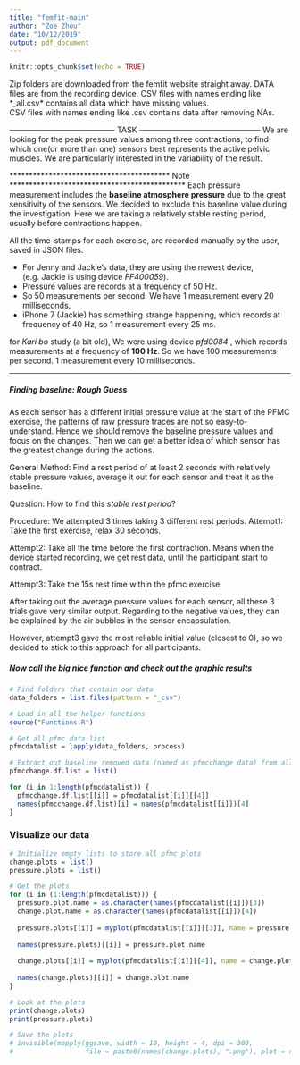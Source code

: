 ```yaml
---
title: "femfit-main"
author: "Zoe Zhou"
date: "10/12/2019"
output: pdf_document
---
```


```r
knitr::opts_chunk$set(echo = TRUE)
```

Zip folders are downloaded from the femfit website straight away.
DATA files are from the recording device. 
CSV files with names ending like *_all.csv* contains all data which have missing values.  
CSV files with names ending like .csv contains data after removing NAs.

----------------------------------------- TASK -----------------------------------------------
We are looking for the peak pressure values among three contractions, to find which one(or more than one) sensors best represents the active pelvic muscles. We are particularly interested in the variability of the result.

***************************************** Note *********************************************
Each pressure measurement includes the __baseline atmosphere pressure__ due to the great sensitivity of the sensors. We decided to exclude this baseline value during the investigation. Here we are taking a relatively stable resting period, usually before contractions happen.

All the time-stamps for each exercise, are recorded manually by the user, saved in JSON files. 

 - For Jenny and Jackie's data, they are using the newest device, (e.g. Jackie is using device _FF400059_). 
 - Pressure values are records at a frequency of 50 Hz.
 - So 50 measurements per second. We have 1 measurement every 20 milliseconds. 
 - iPhone 7 (Jackie) has something strange happening, which records at frequency of 40 Hz, so 1 measurement every 25 ms.


for *Kari bo* study (a bit old), We were using device _pfd0084_ , which records measurements at a frequency of  __100 Hz__. 
So we have 100 measurements per second. 1 measurement every 10 milliseconds. 


***
##### Finding baseline: Rough Guess

As each sensor has a different initial pressure value at the start of the PFMC exercise, the patterns of raw pressure traces are not so easy-to-understand. Hence we should remove the baseline pressure values and focus on the changes. Then we can get a better idea of which sensor has the greatest change during the actions.

General Method:
Find a rest period of at least 2 seconds with relatively stable pressure values, average it out for each sensor and treat it as the baseline.

Question:
How to find this *stable rest period*?

Procedure:
We attempted 3 times taking 3 different rest periods. 
Attempt1: Take the first exercise, relax 30 seconds. 

Attempt2: Take all the time before the first contraction. Means when the device started recording, we get rest data, until the participant start to contract.

Attempt3: Take the 15s rest time within the pfmc exercise. 

After taking out the average pressure values for each sensor, all these 3 trials gave very similar output. Regarding to the negative values, they can be explained by the air bubbles in the sensor encapsulation.

However, attempt3 gave the most reliable initial value (closest to 0), so we decided to stick to this approach for all participants.


##### Now call the big nice function and check out the graphic results
```r
# Find folders that contain our data
data_folders = list.files(pattern = "_csv")

# Load in all the helper functions
source("Functions.R")

# Get all pfmc data list
pfmcdatalist = lapply(data_folders, process)

# Extract out baseline removed data (named as pfmcchange data) from all 3 participants
pfmcchange.df.list = list()

for (i in 1:length(pfmcdatalist)) {
  pfmcchange.df.list[[i]] = pfmcdatalist[[i]][[4]]
  names(pfmcchange.df.list)[i] = names(pfmcdatalist[[i]])[4]
}
```

### Visualize our data
```r
# Initialize empty lists to store all pfmc plots
change.plots = list()
pressure.plots = list()

# Get the plots
for (i in (1:length(pfmcdatalist))) {
  pressure.plot.name = as.character(names(pfmcdatalist[[i]])[3])
  change.plot.name = as.character(names(pfmcdatalist[[i]])[4])
  
  pressure.plots[[i]] = myplot(pfmcdatalist[[i]][[3]], name = pressure.plot.name)
  
  names(pressure.plots)[[i]] = pressure.plot.name
  
  change.plots[[i]] = myplot(pfmcdatalist[[i]][[4]], name = change.plot.name)
  
  names(change.plots)[[i]] = change.plot.name
}

# Look at the plots
print(change.plots)
print(pressure.plots)
```


```r
# Save the plots
# invisible(mapply(ggsave, width = 10, height = 4, dpi = 300,
#                  file = paste0(names(change.plots), ".png"), plot = change.plots))

```


